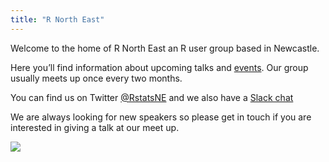 ```yaml
---
title: "R North East"
---
```

<!-- http://rmarkdown.rstudio.com/rmarkdown_websites.html -->

Welcome to the home of R North East an R user group based in Newcastle. 

Here you'll find information about upcoming talks and [events](events.html). Our group usually meets up once every two months. 

You can find us on Twitter [\@RstatsNE](https://twitter.com/RstatsNE) and we also have a [Slack chat](https://rslackinviter.herokuapp.com/) 

We are always looking for new speakers so please get in touch if you are interested in giving a talk at our meet up. 


<div style="width:512px; height=384px"> ![](img/group.jpg) </div>
